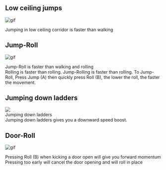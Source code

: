 
## Low ceiling jumps
![gif](/t-move-1tile-jump.webp)
<summary>Jumping in low ceiling corridor is faster than walking</summary>


## Jump-Roll
![gif](/t-move-walk-vs-jumproll.webp)
<summary>Jump-Roll is faster than walking and rolling</summary>
Rolling is faster than rolling.  
Jump-Rolling is faster than rolling. To Jump-Roll, Press Jump (A) then quickly press Roll (B), the lower the roll, the faster the movement.  


## Jumping down ladders
<Image src="/_next/static/media/t-move-ladders.ddd2a766.webp" width={854} height={480} unoptimized />
<summary>Jumping down ladders</summary>
Jumping down ladders gives you a downward speed boost.

## Door-Roll
![gif](/t-move-doorroll.webp)
<summary>Pressing Roll (B) when kicking a door open will give you forward momentum</summary>
Pressing too early will cancel the door opening and will roll in place
